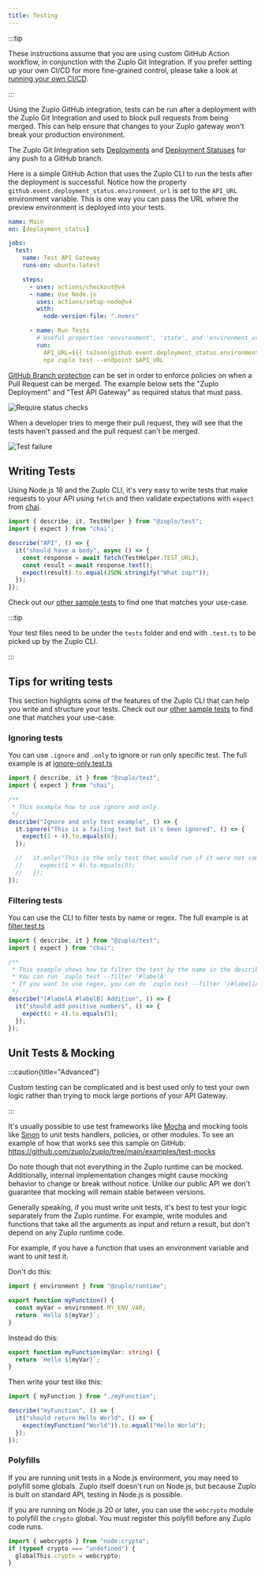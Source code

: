 ```yaml
---
title: Testing
---
```


:::tip

These instructions assume that you are using custom GitHub Action workflow, in
conjunction with the Zuplo Git Integration. If you prefer setting up your own
CI/CD for more fine-grained control, please take a look at
[running your own CI/CD](../articles/custom-ci-cd.mdx).

:::

Using the Zuplo GitHub integration, tests can be run after a deployment with the
Zuplo Git Integration and used to block pull requests from being merged. This
can help ensure that changes to your Zuplo gateway won't break your production
environment.

The Zuplo Git Integration sets
[Deployments](https://docs.github.com/en/rest/deployments/deployments) and
[Deployment Statuses](https://docs.github.com/en/rest/deployments/statuses) for
any push to a GitHub branch.

Here is a simple GitHub Action that uses the Zuplo CLI to run the tests after
the deployment is successful. Notice how the property
`github.event.deployment_status.environment_url` is set to the `API_URL`
environment variable. This is one way you can pass the URL where the preview
environment is deployed into your tests.

```yaml title="/.github/workflows/main.yaml"
name: Main
on: [deployment_status]

jobs:
  test:
    name: Test API Gateway
    runs-on: ubuntu-latest

    steps:
      - uses: actions/checkout@v4
      - name: Use Node.js
        uses: actions/setup-node@v4
        with:
          node-version-file: ".nvmrc"

      - name: Run Tests
        # Useful properties 'environment', 'state', and 'environment_url'
        run:
          API_URL=${{ toJson(github.event.deployment_status.environment_url) }}
          npx zuplo test --endpoint $API_URL
```

[GitHub Branch protection](https://docs.github.com/en/repositories/configuring-branches-and-merges-in-your-repository/defining-the-mergeability-of-pull-requests/about-protected-branches)
can be set in order to enforce policies on when a Pull Request can be merged.
The example below sets the "Zuplo Deployment" and "Test API Gateway" as required
status that must pass.

![Require status checks](../../public/media/testing/a1d7c322-125d-4d80-add0-fbfb65ccfea1.png)

When a developer tries to merge their pull request, they will see that the tests
haven't passed and the pull request can't be merged.

![Test failure](../../public/media/testing/3f3292a3-075c-4568-afb2-00c24e704f03.png)

## Writing Tests

Using Node.js 18 and the Zuplo CLI, it's very easy to write tests that make
requests to your API using `fetch` and then validate expectations with `expect`
from [chai](https://www.chaijs.com/api/bdd/).

```js title="/tests/my-test.test.ts"
import { describe, it, TestHelper } from "@zuplo/test";
import { expect } from "chai";

describe("API", () => {
  it("should have a body", async () => {
    const response = await fetch(TestHelper.TEST_URL);
    const result = await response.text();
    expect(result).to.equal(JSON.stringify("What zup?"));
  });
});
```

Check out our
[other sample tests](https://github.com/zuplo/zup-cli-example-project/tree/main/tests)
to find one that matches your use-case.

:::tip

Your test files need to be under the `tests` folder and end with `.test.ts` to
be picked up by the Zuplo CLI.

:::

## Tips for writing tests

This section highlights some of the features of the Zuplo CLI that can help you
write and structure your tests. Check out our
[other sample tests](https://github.com/zuplo/zup-cli-example-project/tree/main/tests)
to find one that matches your use-case.

### Ignoring tests

You can use `.ignore` and `.only` to ignore or run only specific test. The full
example is at
[ignore-only.test.ts](https://github.com/zuplo/zup-cli-example-project/blob/main/tests/ignore-only.test.ts)

```js title="/tests/ignore-only.test.ts"
import { describe, it } from "@zuplo/test";
import { expect } from "chai";

/**
 * This example how to use ignore and only.
 */
describe("Ignore and only test example", () => {
  it.ignore("This is a failing test but it's been ignored", () => {
    expect(1 + 4).to.equals(6);
  });

  //   it.only("This is the only test that would run if it were not commented out", () => {
  //     expect(1 + 4).to.equals(5);
  //   });
});
```

### Filtering tests

You can use the CLI to filter tests by name or regex. The full example is at
[filter.test.ts](https://github.com/zuplo/zup-cli-example-project/blob/main/tests/filter.test.ts)

```js title="/tests/filter.test.ts"
import { describe, it } from "@zuplo/test";
import { expect } from "chai";

/**
 * This example shows how to filter the test by the name in the describe() function.
 * You can run `zuplo test --filter '#labelA'`
 * If you want to use regex, you can do `zuplo test --filter '/#label[Aa]/'`
 */
describe("[#labelA #labelB] Addition", () => {
  it("should add positive numbers", () => {
    expect(1 + 4).to.equals(5);
  });
});
```

## Unit Tests & Mocking

:::caution{title="Advanced"}

Custom testing can be complicated and is best used only to test your own logic
rather than trying to mock large portions of your API Gateway.

:::

It's usually possible to use test frameworks like
[Mocha](https://github.com/zuplo/zuplo/tree/main/examples/test-mocks) and
mocking tools like [Sinon](https://sinonjs.org/) to unit tests handlers,
policies, or other modules. To see an example of how that works see this sample
on GitHub: https://github.com/zuplo/zuplo/tree/main/examples/test-mocks

Do note though that not everything in the Zuplo runtime can be mocked.
Additionally, internal implementation changes might cause mocking behavior to
change or break without notice. Unlike our public API we don't guarantee that
mocking will remain stable between versions.

Generally speaking, if you must write unit tests, it's best to test your logic
separately from the Zuplo runtime. For example, write modules and functions that
take all the arguments as input and return a result, but don't depend on any
Zuplo runtime code.

For example, if you have a function that uses an environment variable and want
to unit test it.

Don't do this:

```ts
import { environment } from "@zuplo/runtime";

export function myFunction() {
  const myVar = environment.MY_ENV_VAR;
  return `Hello ${myVar}`;
}
```

Instead do this:

```ts
export function myFunction(myVar: string) {
  return `Hello ${myVar}`;
}
```

Then write your test like this:

```ts
import { myFunction } from "./myFunction";

describe("myFunction", () => {
  it("should return Hello World", () => {
    expect(myFunction("World")).to.equal("Hello World");
  });
});
```

### Polyfills

If you are running unit tests in a Node.js environment, you may need to polyfill
some globals. Zuplo itself doesn't run on Node.js, but because Zuplo is built on
standard API, testing in Node.js is possible.

If you are running on Node.js 20 or later, you can use the `webcrypto` module to
polyfill the `crypto` global. You must register this polyfill before any Zuplo
code runs.

```js
import { webcrypto } from "node:crypto";
if (typeof crypto === "undefined") {
  globalThis.crypto = webcrypto;
}
```
